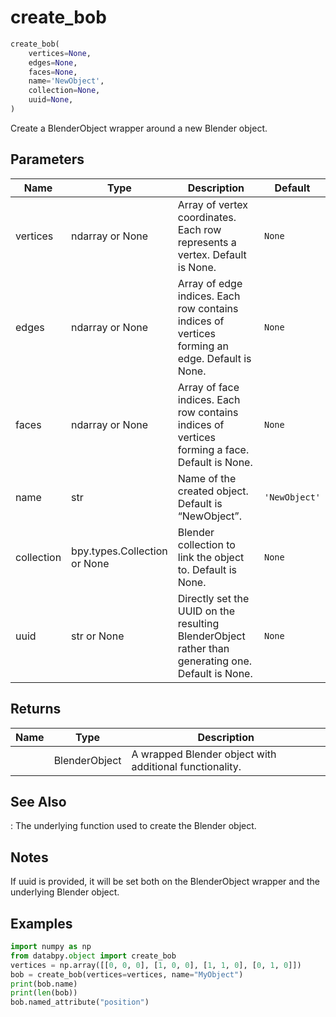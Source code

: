 # create_bob { #databpy.create_bob }

```python
create_bob(
    vertices=None,
    edges=None,
    faces=None,
    name='NewObject',
    collection=None,
    uuid=None,
)
```

Create a BlenderObject wrapper around a new Blender object.

## Parameters {.doc-section .doc-section-parameters}

| Name       | Type                         | Description                                                                                       | Default       |
|------------|------------------------------|---------------------------------------------------------------------------------------------------|---------------|
| vertices   | ndarray or None              | Array of vertex coordinates. Each row represents a vertex. Default is None.                       | `None`        |
| edges      | ndarray or None              | Array of edge indices. Each row contains indices of vertices forming an edge. Default is None.    | `None`        |
| faces      | ndarray or None              | Array of face indices. Each row contains indices of vertices forming a face. Default is None.     | `None`        |
| name       | str                          | Name of the created object. Default is "NewObject".                                               | `'NewObject'` |
| collection | bpy.types.Collection or None | Blender collection to link the object to. Default is None.                                        | `None`        |
| uuid       | str or None                  | Directly set the UUID on the resulting BlenderObject rather than generating one. Default is None. | `None`        |

## Returns {.doc-section .doc-section-returns}

| Name   | Type          | Description                                             |
|--------|---------------|---------------------------------------------------------|
|        | BlenderObject | A wrapped Blender object with additional functionality. |

## See Also {.doc-section .doc-section-see-also}

[](:func:`create_object`) : The underlying function used to create the Blender object.

## Notes {.doc-section .doc-section-notes}

If uuid is provided, it will be set both on the BlenderObject wrapper
and the underlying Blender object.

## Examples {.doc-section .doc-section-examples}

```python
import numpy as np
from databpy.object import create_bob
vertices = np.array([[0, 0, 0], [1, 0, 0], [1, 1, 0], [0, 1, 0]])
bob = create_bob(vertices=vertices, name="MyObject")
print(bob.name)
print(len(bob))
bob.named_attribute("position")
```